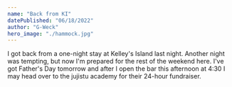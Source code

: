 ```yaml
---
name: "Back from KI"
datePublished: "06/18/2022"
author: "G-Weck"
hero_image: "./hammock.jpg"
---
```


I got back from a one-night stay at Kelley's Island last night.
Another night was tempting, but now I'm prepared for the rest of the
weekend here. I've got Father's Day tomorrow and after I open the 
bar this afternoon at 4:30 I may head over to the jujistu academy for
their 24-hour fundraiser.